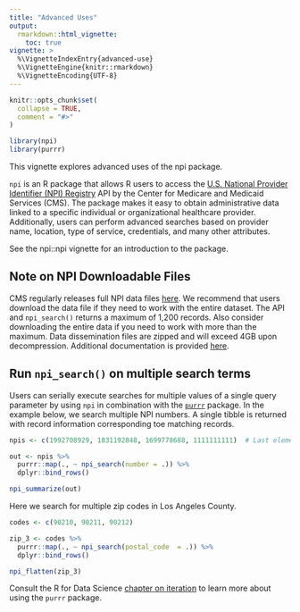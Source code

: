 ```yaml
---
title: "Advanced Uses"
output: 
  rmarkdown::html_vignette:
    toc: true
vignette: >
  %\VignetteIndexEntry{advanced-use}
  %\VignetteEngine{knitr::rmarkdown}
  %\VignetteEncoding{UTF-8}
---
```


```r
knitr::opts_chunk$set(
  collapse = TRUE,
  comment = "#>"
)
```

```r
library(npi)
library(purrr)
```

This vignette explores advanced uses of the npi package.

`npi` is an R package that allows R users to access the [U.S. National Provider Identifier (NPI) Registry](https://npiregistry.cms.hhs.gov/) API by the Center for Medicare and Medicaid Services (CMS). The package makes it easy to obtain administrative data linked to a specific individual or organizational healthcare provider. Additionally, users can perform advanced searches based on provider name, location, type of service, credentials, and many other attributes.

See the npi::npi vignette for an introduction to the package.

## Note on NPI Downloadable Files

CMS regularly releases full NPI data files [here](https://download.cms.gov/nppes/NPI_Files.html). We recommend that users download the data file if they need to work with the entire dataset. The API and `npi_search()` returns a maximum of 1,200 records. Also consider downloading the entire data if you need to work with more than the maximum. Data dissemination files are zipped and will exceed 4GB upon decompression. Additional documentation is provided [here](https://www.cms.gov/Regulations-and-Guidance/Administrative-Simplification/NationalProvIdentStand/DataDissemination).

## Run `npi_search()` on multiple search terms

Users can serially execute searches for multiple values of a single query parameter by using `npi` in combination with the [`purrr`](https://purrr.tidyverse.org/) package. In the example below, we search multiple NPI numbers. A single tibble is returned with record information corresponding toe matching records.

```r
npis <- c(1992708929, 1831192848, 1699778688, 1111111111)  # Last element doesn't exist

out <- npis %>% 
  purrr::map(., ~ npi_search(number = .)) %>% 
  dplyr::bind_rows()

npi_summarize(out)
```

Here we search for multiple zip codes in Los Angeles County.

```r
codes <- c(90210, 90211, 90212)

zip_3 <- codes %>% 
  purrr::map(., ~ npi_search(postal_code  = .)) %>% 
  dplyr::bind_rows() 

npi_flatten(zip_3)
```

Consult the R for Data Science [chapter on iteration](https://r4ds.had.co.nz/iteration.html) to learn more about using the `purrr` package.




